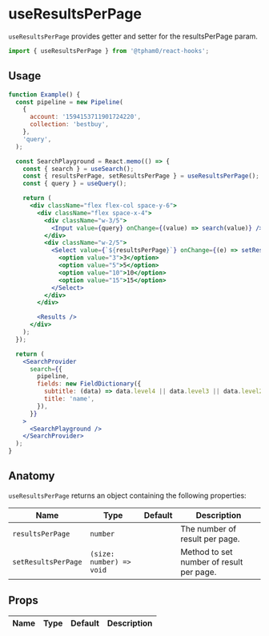 
<SEO title="useResultsPerPage" description="useResultsPerPage provides getter/setter for the resultsPerPage param." />

# useResultsPerPage

`useResultsPerPage` provides getter and setter for the resultsPerPage param.

```js
import { useResultsPerPage } from '@tpham0/react-hooks';
```

## Usage

```jsx
function Example() {
  const pipeline = new Pipeline(
    {
      account: '1594153711901724220',
      collection: 'bestbuy',
    },
    'query',
  );

  const SearchPlayground = React.memo(() => {
    const { search } = useSearch();
    const { resultsPerPage, setResultsPerPage } = useResultsPerPage();
    const { query } = useQuery();

    return (
      <div className="flex flex-col space-y-6">
        <div className="flex space-x-4">
          <div className="w-3/5">
            <Input value={query} onChange={(value) => search(value)} />
          </div>
          <div className="w-2/5">
            <Select value={`${resultsPerPage}`} onChange={(e) => setResultsPerPage(parseInt(e.target.value), 10)}>
              <option value="3">3</option>
              <option value="5">5</option>
              <option value="10">10</option>
              <option value="15">15</option>
            </Select>
          </div>
        </div>

        <Results />
      </div>
    );
  });

  return (
    <SearchProvider
      search={{
        pipeline,
        fields: new FieldDictionary({
          subtitle: (data) => data.level4 || data.level3 || data.level2 || data.level1 || data.brand,
          title: 'name',
        }),
      }}
    >
      <SearchPlayground />
    </SearchProvider>
  );
}
```

## Anatomy

`useResultsPerPage` returns an object containing the following properties:

| Name                | Type                     | Default | Description                              |
| ------------------- | ------------------------ | ------- | ---------------------------------------- |
| `resultsPerPage`    | `number`                 |         | The number of result per page.           |
| `setResultsPerPage` | `(size: number) => void` |         | Method to set number of result per page. |

## Props

| Name | Type | Default | Description |
| ---- | ---- | ------- | ----------- |
